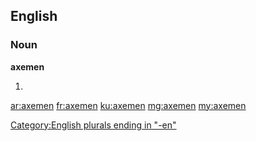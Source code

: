 ==English==

===Noun===
'''axemen'''

# {{plural of|axeman}}

[[Category:English plurals ending in "-en"]]

[[ar:axemen]]
[[fr:axemen]]
[[ku:axemen]]
[[mg:axemen]]
[[my:axemen]]